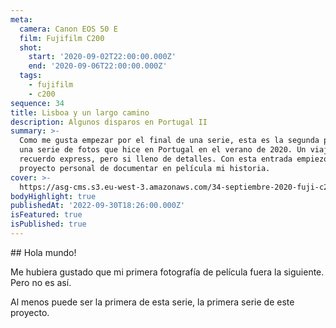 ```yaml
---
meta:
  camera: Canon EOS 50 E
  film: Fujifilm C200
  shot:
    start: '2020-09-02T22:00:00.000Z'
    end: '2020-09-06T22:00:00.000Z'
  tags:
    - fujifilm
    - c200
sequence: 34
title: Lisboa y un largo camino
description: Algunos disparos en Portugal II
summary: >-
  Como me gusta empezar por el final de una serie, esta es la segunda parte de
  una serie de fotos que hice en Portugal en el verano de 2020. Un viaje que no
  recuerdo express, pero si lleno de detalles. Con esta entrada empiezo mi
  proyecto personal de documentar en película mi historia.
cover: >-
  https://asg-cms.s3.eu-west-3.amazonaws.com/34-septiembre-2020-fuji-c200/04.webp
bodyHighlight: true
publishedAt: '2022-09-30T18:26:00.000Z'
isFeatured: true
isPublished: true
---
```


<ContainerText size="xl">
  ## Hola mundo!

  Me hubiera gustado que mi primera fotografía de película fuera la siguiente. Pero no es así.&#x20;

  Al menos puede ser la primera de esta serie, la primera serie de este proyecto.
</ContainerText>

<Image url="https://asg-cms.s3.eu-west-3.amazonaws.com/34-septiembre-2020-fuji-c200/01.webp" />

<Image url="https://asg-cms.s3.eu-west-3.amazonaws.com/34-septiembre-2020-fuji-c200/02.webp" aspectRatio="4/5" />

<Image url="https://asg-cms.s3.eu-west-3.amazonaws.com/34-septiembre-2020-fuji-c200/03.webp" />

<Image url="https://asg-cms.s3.eu-west-3.amazonaws.com/34-septiembre-2020-fuji-c200/04.webp" />

<Image url="https://asg-cms.s3.eu-west-3.amazonaws.com/34-septiembre-2020-fuji-c200/05.webp" />

<Image url="https://asg-cms.s3.eu-west-3.amazonaws.com/34-septiembre-2020-fuji-c200/06.webp" />

<Image url="https://asg-cms.s3.eu-west-3.amazonaws.com/34-septiembre-2020-fuji-c200/07.webp" />

<Image url="https://asg-cms.s3.eu-west-3.amazonaws.com/34-septiembre-2020-fuji-c200/08.webp" />

<Image url="https://asg-cms.s3.eu-west-3.amazonaws.com/34-septiembre-2020-fuji-c200/09.webp" aspectRatio="4/3" />
